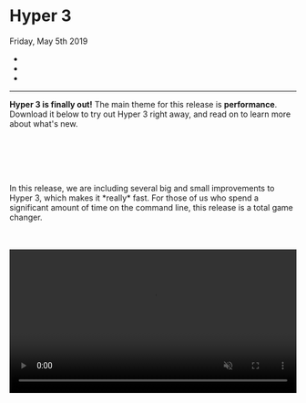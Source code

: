 
<div className="heading">
  <h1>Hyper 3</h1>
  <time datetime="2019-05-05">Friday, May 5th 2019</time>
</div>

<ul className="authors">
  <li>
    <Author
      data={{
        name: 'Test Ing',
        handle: '@testing_',
        thumbnail: 'https://zeit.co/api/www/avatar/?u=hharnisc&s=160',
        url: 'https://twitter.com/testing_'
      }}
    />
  </li>
  <li>
    <Author
      data={{
        name: 'Test Ing',
        handle: '@testing_',
        thumbnail: 'https://zeit.co/api/www/avatar/?u=hharnisc&s=160',
        url: 'https://twitter.com/testing_'
      }}
    />
  </li>
  <li>
    <Author
      data={{
        name: 'Test Ing',
        handle: '@testing_',
        thumbnail: 'https://zeit.co/api/www/avatar/?u=hharnisc&s=160',
        url: 'https://twitter.com/testing_'
      }}
    />
  </li>
</ul>

<hr />

**Hyper 3 is finally out!** The main theme for this release is **performance**.
Download it below to try out Hyper 3 right away, and read on to learn more about
what's new.

<br/>
<br/>

<div>
  <DownloadButton />
  <style jsx>
    {`
      div {
        display: flex;
        justify-content: center;
      }
    `}
  </style>
</div>
<br/>
<br/>
<p>
In this release, we are including several big and small improvements to Hyper 3,
which makes it *really* fast. For those of us who spend a significant amount of
time on the command line, this release is a total game changer.
</p>

<br/>
<br/>
<video
    id="vid"
    src="static/v2-vs-v3.mp4"
    className="oversize"
    width="100%"
    autoPlay
    loop
    muted
    />
 <br/>
 <div style={{ display: 'flex', justifyContent: 'space-around', margin: '15px 0px 0px 0px' }}>
    <div>Hyper 2</div>
    <div>Hyper 3</div>
</div>
<br/>
<br/>

## Getting There

Looking back, for this release, an interesting realisation for our team was the
short time from "let's make this thing faster", to "Holy shell! That's fast!"/

The great thing about building on the web platform, is that tools are efficient and mature ?
in this case, the DevTools profiler was integral to our process.
The DevTools profiler kept our workflow efficient. We continuously captured CPU
profiles to discover bottlenecks and focused only on the issues that mattered.

Below, we revisit some of the important changes that were shipped in this release:

<br/>
<br/>
<h3>WebGL Renderer</h3>

The WebGL renderer is the piece of code that draws actual pixels on the screen based on the state of the terminal.
The original Hyper renderer used the DOM ? a flexible approach (thanks to CSS), but slow.

Hyper 2 improved upon this by switching from `hterm` to `xterm.js` and its
canvas-based renderer, which made it much faster. We knew it was
possible to deliver faster performance by completely rewriting the renderer using
[WebGL](https://developer.mozilla.org/en-US/docs/Web/API/WebGL_API).
By a fortunate coincidence, as we were figuring that out for Hyper 3,
[@Tyriar](https://github.com/tyriar) (from `xterm.js` and `VSCode` fame), [just returned from a "vacation"](https://twitter.com/Tyriar/status/1064932797016489984)
where he happened to be write a shiny new WebGL renderer. Isn't the open source
community just amazing?

We immediately merged @Tyriar's branch onto a test fork, and well,
it ran circles around Hyper 2. Thanks [@Tyriar](https://twitter.com/Tyriar)!

Currently, there are minor limitations with this renderer (selection is always black-and-white,
and you can't have more than 16 terminals visible simultaneously) but we think the performance
benefits vastly outweigh them.

The new renderer is still work-in-progress, so you can expect further improvements in the near future.

<br/>
<br/>
<h3>IPC Batching</h3>

We discovered was that commands that were very verbose would cause
Hyper to temporarily choke for a few seconds. For example,
running `find ~` would cause Hyper to:

- Run painfully slow for ~5 seconds (at ~1 frame-per-second)
- Suddenly get faster (at ~15 frames-per-second) and finish printing everything in ~10 seconds.

Digging within the CPU profile, we noticed that the "renderer" process was
spending most of its time handling an overwhelming amount of messages coming
in from the main process.

<Image  width={5469 / 3} height={1297 / 3} src="../../static/blog/hyper2.png" caption="Hyper 2"/>
<Image  width={5469 / 3} height={1297 / 3} src="../../static/blog/hyper3.png" caption="Hyper 3"/>
<Caption>
  It is easy to see the difference between Hyper 2 and 3.
  <br/>
  The pink segments represent the time spent in processing IPC, instead of parsing
  or rendering.
</Caption>

Electron uses a multi-process architecture where each window runs on its own separate
process called a "renderer" process.
Additionally, there's one Node.js-based "main" process that communicates directly with
the underlying OS. In order for terminal data to be rendered by Hyper, it must
be passed from the main process to the renderer process using IPC (Inter-Process
Communication).

**Node's IPC, unfortunately, comes with a non-trivial amount of overhead.**
Messages are sent back and forth as **JSON strings**, which must be encoded on
one side and decoded on the other. Not only that, receiving data through IPC is
an async operation and thus queued in v8's event loop. Yielding back to the
event loop each time after processing small messages made matters worse
This repeated IPC caused thrashing when processing bursts of text, like running `cat` on a large file (see upper profile
above).

To mitigate this problem, we came up with a simple solution: batch data into larger chunks
before sending them to the renderer process. IPC batching reduces the number of
messages for verbose commands significantly and allows the renderer to focus on,
well, rendering.
One important consideration was to **batch as much data as possible to reduce the IPC
overhead, but not too much as to introduce perceivable latency**.
With this approach, the renderer process now spends most of its time doing
terminal emulation and rendering instead of processing a IPC messages.
The outcome is a much smoother, and faster terminal.

On a similar vein, we're also testing a new approach to [decide how much data
is parsed](https://github.com/zeit/xterm.js/pull/4/files) before yielding to the
renderer. The idea is to prevent skipped frames for a more responsive terminal.

<br/>
<br/>

<h3>Electron v3</h3>

Hyper 3 bumps the underlying Electron from v1 to v3. We also
tested v4, but a [regression in the Canvas
API](https://bugs.chromium.org/p/chromium/issues/detail?id=683994#c35) forced us
to stay on v3. The upgrade brings in newer versions of V8 and Node.js, and
their corresponding bug fixes.

<br/>
<br/>
<h3>Faster Startup Time</h3>
Hyper 3 improves startup time by creating the first *pseudoterminal (pty)* as
soon as possible. A pty is a facility provided by operating systems to allow programs such as
Hyper to emulate terminals.

In previous versions, Hyper would wait for the Chromium window to open, for
the window to send an "I'm ready" message, and _only then_ create the pty.
As it turns out, those two activities require a substantial amount of time, but
can be done in parallel.

Hyper 3 starts initializing both at the same time, so by the time the window says "I'm ready", the pty
is already warmed-up and ready to be consumed. This gives Hyper 3 a decent boost in launch time
(about 150ms on Linux, potentially better on other platforms).

<br/>
<br/>

<h3>Emoji Support</h3>

If you're on MacOS, you can now press `Command + Control + Space` to get the
emoji popup and [jazz up those commit messages](https://gitmoji.carloscuesta.me/), (or for anything else really, we ?
emoji).

<Image src="../../static/emoji.png" width={1208 / 2.5} height={740 / 2.5}/>
<br/>
<br/>

## The Road Ahead

Terminals have existed since the 60s, and have been a powerful tool in our workflows.
Their flexibility guarantees that they will remain relevant for years to
come. [We're in for the long haul](https://twitter.com/rauchg/status/1074381303506587650).

Hyper is a new kind of terminal, built on top of web technology, with a focus on
extensibility. This opens new possibilities that can make the CLI experience
[more productive](https://github.com/chabou/hyper-pane) (and [fun](https://github.com/Aaronius/hyper-cat))!

We're excited to keep improving Hyper, both in terms of performance and
capabilities ? there's a lot to do. Hyper is completely open source, and we welcome your
[involvement and contribution](https://github.com/zeit/hyper).

<br/>
<br/>

## Acknowledgments

We're genuinely thankful for our open source communities. We're not saying this only because
we are building on top of an incredible set of open source libraries, but also because we find
the helpful ethos of the community very touching.

As soon as the xterm.js folks heard we were working on performance, they jumped right in and helped us with
feedback and several initiatives they had on their side. We would like to extend huge thanks to [@Tyriar](https://github.com/tyriar),
[@Jerch](https://github.com/jerch) and
[@Stanzilla](https://github.com/stanzilla) for their contribution and feedback.

<br/>
<br/>
